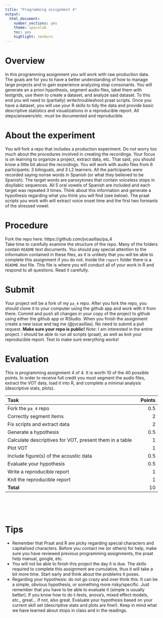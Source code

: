 ```yaml
---
title: "Programming assignment 4"
output: 
  html_document: 
    number_sections: yes
    theme: spacelab
    toc: yes
    highlight: zenburn
---
```


# Overview

In this programming assignment you will work with raw production data. 
The goals are for you to have a better understanding of how to manage large 
projects and to gain experience analyzing stop consonants. 
You will generate an a priori hypothesis, segment audio files, label them with textgrids, use them to create a dataset, and analyze said dataset.
To this end you will need to (partially) write/troubleshoot praat scripts. 
Once you have a dataset, you will use your R skills to tidy the data and 
provide basic descriptive statistics and visualizations in a reproducible 
report. 
All steps/answers/etc. must be documented and reproducible.

# About the experiment

You will fork a repo that includes a production experiment. 
Do not worry too much about the procedures involved in creating the recordings.
Your focus is on learning to organize a project, extract data, etc. 
That said, you should know a little bit about the recordings. 
You will work with audio files from 6 participants: 3 bilinguals, and
3 L2 learners. 
All the participants were recorded saying nonse words in Spanish (or what they 
believed to be Spanish). 
The target words are paroxytones that contain voiceless stops in disyllabic sequences. 
All 5 oral vowels of Spanish are included and each target was repeated 3 
times. 
Think about this information and generate a hypothesis regarding what you 
think you will find (see below).
The praat scripts you work with will extract voice onset time and the first 
two formants of the stressed vowel.

# Procedure

Fork the repo here: https://github.com/jvcasillas/pa_4  
Take time to carefully examine the structure of the repo. 
Many of the folders contain `README` text documents. 
You should pay special attention to the information contained in these files, 
as it is unlikely that you will be able to complete this assignment if you 
do not.
Inside the `report` folder there is a `README.Rmd` file. 
This file is where you will conduct all of your work in R and respond to all 
questions. 
Read it carefully. 

# Submit

Your project will be a fork of my `pa_4` repo. 
After you fork the repo, you should clone it to your computer using the github 
app and work with it from there. 
Commit and push all changes in your copy of the project to github using either 
the github app or RStudio.
When you finish the assignment create a new issue and tag me (@jvcasillas). 
No need to submit a pull request. 
**Make sure your repo is public!**
*Note*: I am interested in the entire project. 
I should be able to run all scripts (praat), as well as knit your reproducible 
report. 
Test to make sure everything works! 


# Evaluation

This is programming assignment 4 of 4. 
It is worth 10 of the 40 possible points. 
In order to receive full credit you must segment the audio files, extract 
the VOT data, load it into R, and complete a minimal analysis (descriptive 
stats, plots). 

|                 Task                                              | Points |
| :---------------------------------------------------------------- | -----: |
| Fork the `pa_4` repo                                              |    0.5 |
| Correctly segment items                                           |      2 |
| Fix scripts and extract data                                      |      2 |
| Generate a hypothesis                                             |    0.5 |
| Calculate descriptives for VOT, present them in a table           |      1 |
| Plot VOT                                                          |      1 |
| Include figure(s) of the acoustic data                            |    0.5 |
| Evaluate your hypothesis                                          |    0.5 |
| Write a reproducible report                                       |      1 |
| Knit the reproducible report                                      |      1 |
| **Total**                                                         |     10 |

</br></br></br>

# Tips

- Remember that Praat and R are picky regarding special characters and 
capitalized characters.
Before you contact me (or others) for help, make sure you have reviewed 
previous programming assignments, the praat help manual, google, etc.
- You will not be able to finish this project the day it is due. 
The skills required to complete this assignment are cumulative, thus it will 
take a bit more time.
Start early and think about the problems it poses. 
- Regarding your hypothesis: do not go crazy and over think this. 
It can be a simple, obvious hypothesis, or something more risky/specific. 
Just remember that you have to be able to evaluate it (simple is usually 
better). 
If you know how to do t-tests, anova's, mixed effect models, etc., great... if 
not, also great. 
Evaluate your hypothesis based on your current skill set (descriptive stats 
and plots are fine!). 
Keep in mind what we have learned about stops in class and in the readings.


</br></br></br></br></br>
